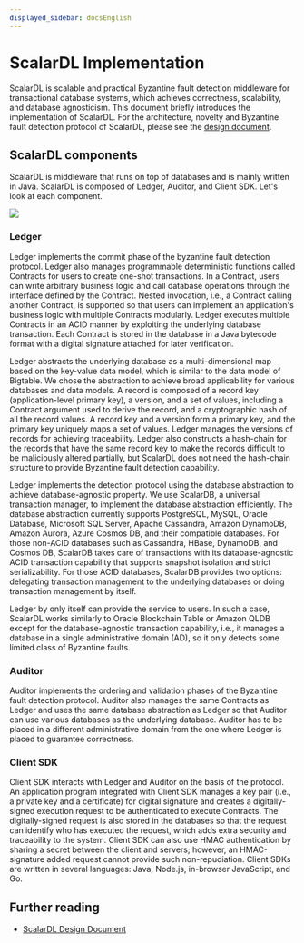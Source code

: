 ```yaml
---
displayed_sidebar: docsEnglish
---
```


# ScalarDL Implementation

ScalarDL is scalable and practical Byzantine fault detection middleware for transactional database systems, which achieves correctness, scalability, and database agnosticism.
This document briefly introduces the implementation of ScalarDL.
For the architecture, novelty and Byzantine fault detection protocol of ScalarDL, please see the [design document](design.mdx).

## ScalarDL components

ScalarDL is middleware that runs on top of databases and is mainly written in Java. ScalarDL is composed of Ledger, Auditor, and Client SDK. Let's look at each component.

![](images/scalardl.png)

### Ledger

Ledger implements the commit phase of the byzantine fault detection protocol. Ledger also manages programmable deterministic functions called Contracts for users to create one-shot transactions. In a Contract, users can write arbitrary business logic and call database operations through the interface defined by the Contract. Nested invocation, i.e., a Contract calling another Contract, is supported so that users can implement an application's business logic with multiple Contracts modularly. Ledger executes multiple Contracts in an ACID manner by exploiting the underlying database transaction. Each Contract is stored in the database in a Java bytecode format with a digital signature attached for later verification.

Ledger abstracts the underlying database as a multi-dimensional map based on the key-value data model, which is similar to the data model of Bigtable. We chose the abstraction to achieve broad applicability for various databases and data models. A record is composed of a record key (application-level primary key), a version, and a set of values, including a Contract argument used to derive the record, and a cryptographic hash of all the record values. A record key and a version form a primary key, and the primary key uniquely maps a set of values. Ledger manages the versions of records for achieving traceability. Ledger also constructs a hash-chain for the records that have the same record key to make the records difficult to be maliciously altered partially, but ScalarDL does not need the hash-chain structure to provide Byzantine fault detection capability.

Ledger implements the detection protocol using the database abstraction to achieve database-agnostic property. We use ScalarDB, a universal transaction manager, to implement the database abstraction efficiently. The database abstraction currently supports PostgreSQL, MySQL, Oracle Database, Microsoft SQL Server, Apache Cassandra, Amazon DynamoDB, Amazon Aurora, Azure Cosmos DB, and their compatible databases. For those non-ACID databases such as Cassandra, HBase, DynamoDB, and Cosmos DB, ScalarDB takes care of transactions with its database-agnostic ACID transaction capability that supports snapshot isolation and strict serializability. For those ACID databases, ScalarDB provides two options: delegating transaction management to the underlying databases or doing transaction management by itself.

Ledger by only itself can provide the service to users. In such a case, ScalarDL works similarly to Oracle Blockchain Table or Amazon QLDB except for the database-agnostic transaction capability, i.e., it manages a database in a single administrative domain (AD), so it only detects some limited class of Byzantine faults.


### Auditor

Auditor implements the ordering and validation phases of the Byzantine fault detection protocol. Auditor also manages the same Contracts as Ledger and uses the same database abstraction as Ledger so that Auditor can use various databases as the underlying database.
Auditor has to be placed in a different administrative domain from the one where Ledger is placed to guarantee correctness.

### Client SDK

Client SDK interacts with Ledger and Auditor on the basis of the protocol. An application program integrated with Client SDK manages a key pair (i.e., a private key and a certificate) for digital signature and creates a digitally-signed execution request to be authenticated to execute Contracts. The digitally-signed request is also stored in the databases so that the request can identify who has executed the request, which adds extra security and traceability to the system. Client SDK can also use HMAC authentication by sharing a secret between the client and servers; however, an HMAC-signature added request cannot provide such non-repudiation.
Client SDKs are written in several languages: Java, Node.js, in-browser JavaScript, and Go.

## Further reading

* [ScalarDL Design Document](design.mdx)